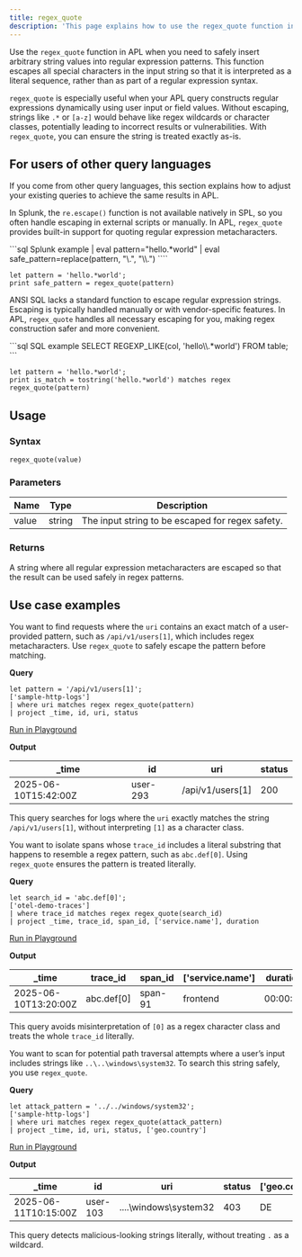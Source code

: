 ```yaml
---
title: regex_quote
description: 'This page explains how to use the regex_quote function in APL.'
---
```


Use the `regex_quote` function in APL when you need to safely insert arbitrary string values into regular expression patterns. This function escapes all special characters in the input string so that it is interpreted as a literal sequence, rather than as part of a regular expression syntax.

`regex_quote` is especially useful when your APL query constructs regular expressions dynamically using user input or field values. Without escaping, strings like `.*` or `[a-z]` would behave like regex wildcards or character classes, potentially leading to incorrect results or vulnerabilities. With `regex_quote`, you can ensure the string is treated exactly as-is.

## For users of other query languages

If you come from other query languages, this section explains how to adjust your existing queries to achieve the same results in APL.

<AccordionGroup>
<Accordion title="Splunk SPL users">

In Splunk, the `re.escape()` function is not available natively in SPL, so you often handle escaping in external scripts or manually. In APL, `regex_quote` provides built-in support for quoting regular expression metacharacters.

<CodeGroup>
```sql Splunk example
| eval pattern="hello.*world"
| eval safe_pattern=replace(pattern, "\.", "\\.")
````

```kusto APL equivalent
let pattern = 'hello.*world';
print safe_pattern = regex_quote(pattern)
```

</CodeGroup>

</Accordion>
<Accordion title="ANSI SQL users">

ANSI SQL lacks a standard function to escape regular expression strings. Escaping is typically handled manually or with vendor-specific features. In APL, `regex_quote` handles all necessary escaping for you, making regex construction safer and more convenient.

<CodeGroup>
```sql SQL example
SELECT REGEXP_LIKE(col, 'hello\\.*world') FROM table;
```

```kusto APL equivalent
let pattern = 'hello.*world';
print is_match = tostring('hello.*world') matches regex regex_quote(pattern)
```

</CodeGroup>

</Accordion>
</AccordionGroup>

## Usage

### Syntax

```kusto
regex_quote(value)
```

### Parameters

| Name  | Type   | Description                                      |
| ----- | ------ | ------------------------------------------------ |
| value | string | The input string to be escaped for regex safety. |

### Returns

A string where all regular expression metacharacters are escaped so that the result can be used safely in regex patterns.

## Use case examples

<Tabs>
<Tab title="Log analysis">

You want to find requests where the `uri` contains an exact match of a user-provided pattern, such as `/api/v1/users[1]`, which includes regex metacharacters. Use `regex_quote` to safely escape the pattern before matching.

**Query**

```kusto
let pattern = '/api/v1/users[1]';
['sample-http-logs']
| where uri matches regex regex_quote(pattern)
| project _time, id, uri, status
```

[Run in Playground](https://play.axiom.co/axiom-play-qf1k/query?initForm=%7B%22apl%22%3A%22let%20pattern%20%3D%20'/api/v1/users[1]'%3B%20['sample-http-logs']%20%7C%20where%20uri%20matches%20regex%20regex_quote%28pattern%29%20%7C%20project%20_time%2C%20id%2C%20uri%2C%20status%22%7D)

**Output**

| _time               | id       | uri               | status |
| -------------------- | -------- | ----------------- | ------ |
| 2025-06-10T15:42:00Z | user-293 | /api/v1/users[1] | 200    |

This query searches for logs where the `uri` exactly matches the string `/api/v1/users[1]`, without interpreting `[1]` as a character class.

</Tab>
<Tab title="OpenTelemetry traces">

You want to isolate spans whose `trace_id` includes a literal substring that happens to resemble a regex pattern, such as `abc.def[0]`. Using `regex_quote` ensures the pattern is treated literally.

**Query**

```kusto
let search_id = 'abc.def[0]';
['otel-demo-traces']
| where trace_id matches regex regex_quote(search_id)
| project _time, trace_id, span_id, ['service.name'], duration
```

[Run in Playground](https://play.axiom.co/axiom-play-qf1k/query?initForm=%7B%22apl%22%3A%22let%20search_id%20%3D%20'abc.def[0]'%3B%20['otel-demo-traces']%20%7C%20where%20trace_id%20matches%20regex%20regex_quote%28search_id%29%20%7C%20project%20_time%2C%20trace_id%2C%20span_id%2C%20['service.name']%2C%20duration%22%7D)

**Output**

| _time               | trace_id   | span_id | ['service.name'] | duration |
| -------------------- | ----------- | -------- | ----------------- | -------- |
| 2025-06-10T13:20:00Z | abc.def[0] | span-91  | frontend          | 00:00:01 |

This query avoids misinterpretation of `[0]` as a regex character class and treats the whole `trace_id` literally.

</Tab>
<Tab title="Security logs">

You want to scan for potential path traversal attempts where a user’s input includes strings like `..\..\windows\system32`. To search this string safely, you use `regex_quote`.

**Query**

```kusto
let attack_pattern = '../../windows/system32';
['sample-http-logs']
| where uri matches regex regex_quote(attack_pattern)
| project _time, id, uri, status, ['geo.country']
```

[Run in Playground](https://play.axiom.co/axiom-play-qf1k/query?initForm=%7B%22apl%22%3A%22let%20attack_pattern%20%3D%20'..%2F..%2Fwindows%2Fsystem32'%3B%20%5B'sample-http-logs'%5D%20%7C%20where%20uri%20matches%20regex%20regex_quote(attack_pattern)%20%7C%20project%20_time%2C%20id%2C%20uri%2C%20status%2C%20%5B'geo.country'%5D%22%7D)

**Output**

| _time               | id       | uri                   | status | ['geo.country'] |
| -------------------- | -------- | --------------------- | ------ | ---------------- |
| 2025-06-11T10:15:00Z | user-103 | ....\windows\system32 | 403    | DE               |

This query detects malicious-looking strings literally, without treating `.` as a wildcard.

</Tab>
</Tabs>
